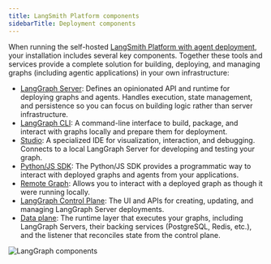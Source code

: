 ```yaml
---
title: LangSmith Platform components
sidebarTitle: Deployment components
---
```


When running the self-hosted [LangSmith Platform with agent deployment](/langsmith/deploy-self-hosted-full-platform), your installation includes several key components. Together these tools and services provide a complete solution for building, deploying, and managing graphs (including agentic applications) in your own infrastructure:

- [LangGraph Server](/langsmith/langgraph-server): Defines an opinionated API and runtime for deploying graphs and agents. Handles execution, state management, and persistence so you can focus on building logic rather than server infrastructure.
- [LangGraph CLI](/langsmith/langgraph-cli): A command-line interface to build, package, and interact with graphs locally and prepare them for deployment.
- [Studio](/langsmith/langgraph-studio): A specialized IDE for visualization, interaction, and debugging. Connects to a local LangGraph Server for developing and testing your graph.
- [Python/JS SDK](/langsmith/sdk): The Python/JS SDK provides a programmatic way to interact with deployed graphs and agents from your applications.
- [Remote Graph](/langsmith/use-remote-graph): Allows you to interact with a deployed graph as though it were running locally.
- [LangGraph Control Plane](/langsmith/control-plane): The UI and APIs for creating, updating, and managing LangGraph Server deployments.
- [Data plane](/langsmith/data-plane): The runtime layer that executes your graphs, including LangGraph Servers, their backing services (PostgreSQL, Redis, etc.), and the listener that reconciles state from the control plane.

![LangGraph components](/langsmith/images/lg-platform.png)
